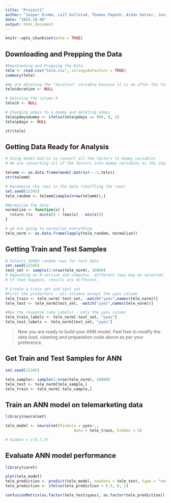 ```yaml
---
title: "Project1"
author: "Jasper Drumm, Leif Gullstad, Thomas Papesh, Aidan Hatzer, Jonah Cuenca"
date: "2022-10-06"
output: html_document
---
```


```r
knitr::opts_chunk$set(echo = TRUE)
```

## Downloading and Prepping the Data

```r
#Downloading and Prepping the Data
tele <- read.csv("tele.csv", stringsAsFactors = TRUE)
summary(tele)

#We are deleting the "duration" variable because it is an after the fact measurement. We only should be using variables that we know before the call
tele$duration <- NULL

# Deleting the column X
tele$X <- NULL

# Changing pdays to a dummy and deleting pdays
tele$pdaysdummy <- ifelse(tele$pdays == 999, 0, 1)
tele$pdays <- NULL

str(tele)
```

## Getting Data Ready for Analysis

```r
# Using model.matrix to convert all the factors to dummy variables
# We are converting all of the factors into dummy variables as the input into knn has to be numeric

telemm <- as.data.frame(model.matrix(~.-1,tele))
str(telemm)

# Randomize the rows in the data (shuffling the rows)
set.seed(12345)
tele_random <- telemm[sample(nrow(telemm)),]

#Normalize the data
normalize <- function(x) {
  return ((x - min(x)) / (max(x) - min(x)))
}

# we are going to normalize everything 
tele_norm <- as.data.frame(lapply(tele_random, normalize))
```


## Getting Train and Test Samples

```r
# Selects 10000 random rows for test data
set.seed(12345)
test_set <- sample(1:nrow(tele_norm), 10000) 
# Depending on R-version and computer, different rows may be selected. 
# If that happens, results are different. 

# Create a train set and test set
#First the predictors - all columns except the yyes column
tele_train <- tele_norm[-test_set, -match("yyes",names(tele_norm))]
tele_test <- tele_norm[test_set, -match("yyes",names(tele_norm))]

#Now the response (aka Labels) - only the yyes column
tele_train_labels <- tele_norm[-test_set, "yyes"]
tele_test_labels <- tele_norm[test_set, "yyes"]

```

> Now you are ready to build your ANN model. Feel free to modify the data load, cleaning and preparation code above as per your preference.

## Get Train and Test Samples for ANN
```r
set.seed(12345)

tele_sample<- sample(1:nrow(tele_norm), 10000)
tele_test <- tele_norm[tele_sample,]
tele_train <- tele_norm[-tele_sample,]
```

## Train an ANN model on telemarketing data
```r
library(neuralnet)

tele_model <- neuralnet(formula = yyes~.,
                              data = tele_train, hidden = 5)

# hidden = c(9,7,4)
```

## Evaluate ANN model performance
```r
library(caret)

plot(tele_model)
tele_prediction <- predict(tele_model, newdata = tele_test, type = "response")
tele_prediction <- ifelse(tele_prediction < 0.5, 0, 1)

confusionMatrix(as.factor(tele_test$yyes), as.factor(tele_prediction))
```
